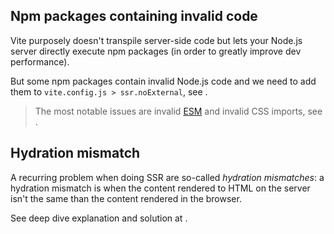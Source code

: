 
## Npm packages containing invalid code

Vite purposely doesn't transpile server-side code but lets your Node.js server directly execute npm packages (in order to greatly improve dev performance).

But some npm packages contain invalid Node.js code and we need to add them to `vite.config.js > ssr.noExternal`, see <Link href="/broken-npm-package#solution" />.

> The most notable issues are invalid [ESM](https://hacks.mozilla.org/2018/03/es-modules-a-cartoon-deep-dive/) and invalid CSS imports, see <Link href="/broken-npm-package#errors" />.


## Hydration mismatch

A recurring problem when doing SSR are so-called *hydration mismatches*: a hydration mismatch is when the content rendered to HTML on the server isn't the same than the content rendered in the browser.

See deep dive explanation and solution at <Link href="/hydration-mismatch" />.
